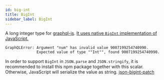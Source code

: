 ```yaml
---
id: big-int
title: BigInt
sidebar_label: BigInt
---
```


A long integer type for [graphql-js](https://github.com/graphql/graphql-js). [It uses native `BigInt` implementation of JavaScript.](https://developer.mozilla.org/en-US/docs/Web/JavaScript/Reference/Global_Objects/BigInt)

```
GraphQLError: Argument "num" has invalid value 9007199254740990.
              Expected value of type ""Int"", found 9007199254740990.
```

In order to support `BigInt` in `JSON.parse` and `JSON.stringify`, it is recommended to install this npm package together with this scalar. Otherwise, JavaScript will serialize the value as string.
[json-bigint-patch](https://github.com/ardatan/json-bigint-patch)
